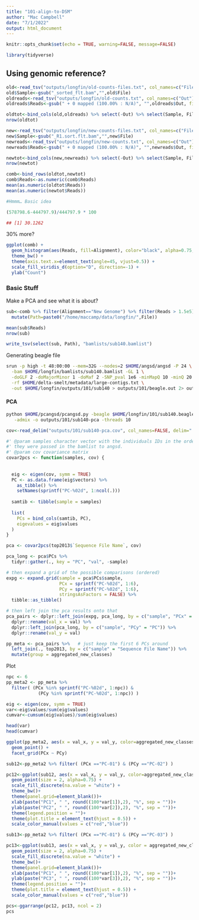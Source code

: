 ```yaml
---
title: "101-align-to-DSM"
author: "Mac Campbell"
date: "7/1/2022"
output: html_document
---
```


```r
knitr::opts_chunk$set(echo = TRUE, warning=FALSE, message=FALSE)
```

```r
library(tidyverse)
```

## Using genomic reference?

```r
old<-read_tsv("outputs/longfin/old-counts-files.txt", col_names=c("File"))
old$Sample<-gsub("_sorted_flt.bam","",old$File)
oldreads<-read_tsv("outputs/longfin/old-counts.txt", col_names=c("Out"))
oldreads$Reads<-gsub(" + 0 mapped (100.00% : N/A)", "",oldreads$Out, fixed = TRUE)

oldtot<-bind_cols(old,oldreads) %>% select(-Out) %>% select(Sample, File, Reads) %>% mutate(Alignment="Original")
nrow(oldtot)
```

```r
new<-read_tsv("outputs/longfin/new-counts-files.txt", col_names=c("File"))
new$Sample<-gsub("_R1.sort.flt.bam","",new$File)
newreads<-read_tsv("outputs/longfin/new-counts.txt", col_names=c("Out"))
newreads$Reads<-gsub(" + 0 mapped (100.00% : N/A)", "",newreads$Out, fixed = TRUE)

newtot<-bind_cols(new,newreads) %>% select(-Out) %>% select(Sample, File, Reads) %>% mutate(Alignment="New Genome")
nrow(newtot)
```

```r
comb<-bind_rows(oldtot,newtot)
comb$Reads<-as.numeric(comb$Reads)
mean(as.numeric(oldtot$Reads))
mean(as.numeric(newtot$Reads))

#Hmmm… Basic idea

(578798.6-444797.9)/444797.9 * 100

## [1] 30.1262
```


30% more?

```r
ggplot(comb) +
  geom_histogram(aes(Reads, fill=Alignment), color="black", alpha=0.75, bins = 30) +
  theme_bw() +
  theme(axis.text.x=element_text(angle=45, vjust=0.5)) +
  scale_fill_viridis_d(option="D", direction=-1) +
  ylab("Count") 
```

### Basic Stuff

Make a PCA and see what it is about?

```r
sub<-comb %>% filter(Alignment=="New Genome") %>% filter(Reads > 1.5e5) %>%
  mutate(Path=paste0("/home/maccamp/data/longfin/",File))

mean(sub$Reads)
nrow(sub)
```

```r
write_tsv(select(sub, Path), "bamlists/sub140.bamlist")
```
Generating beagle file

```sh
srun -p high -t 48:00:00 --mem=32G --nodes=2 $HOME/angsd/angsd -P 24 \
  -bam $HOME/longfin/bamlists/sub140.bamlist -GL 1 \
  -doGLF 2 -doMajorMinor 1 -doMaf 2 -SNP_pval 1e6 -minMapQ 10 -minQ 20 \
  -rf $HOME/delta-smelt/metadata/large-contigs.txt \
  -out $HOME/longfin/outputs/101/sub140 > outputs/101/beagle.out 2> outputs/101/beagle.err &
```



#### PCA
```sh

python $HOME/pcangsd/pcangsd.py -beagle $HOME/longfin/101/sub140.beagle.gz \
   -admix -o outputs/101/sub140-pca -threads 10

```


```r
cov<-read_delim("outputs/101/sub140-pca.cov", col_names=FALSE, delim=" ") %>% as.matrix()
```

```r
#' @param samples character vector with the individuals IDs in the order in which
#' they were passed in the bamlist to angsd.
#' @param cov covariance matrix
covar2pcs <- function(samples, cov) {
  
  
  eig <- eigen(cov, symm = TRUE)
  PC <- as.data.frame(eig$vectors) %>%
    as_tibble() %>%
    setNames(sprintf("PC-%02d", 1:ncol(.)))
  
  samtib <- tibble(sample = samples)
  
  list(
    PCs = bind_cols(samtib, PC),
    eigevalues = eig$values
  )
}
```

```r
pca <- covar2pcs(top2013$`Sequence File Name`, cov)

pca_long <- pca$PCs %>%
  tidyr::gather(., key = "PC", "val", -sample)

# then expand a grid of the possible comparisons (ordered)
expg <- expand.grid(sample = pca$PCs$sample,
                    PCx = sprintf("PC-%02d", 1:6),
                    PCy = sprintf("PC-%02d", 1:6),
                    stringsAsFactors = FALSE) %>%
  tibble::as_tibble()

# then left join the pca results onto that
pca_pairs <- dplyr::left_join(expg, pca_long, by = c("sample", "PCx" = "PC")) %>%
  dplyr::rename(val_x = val) %>%
  dplyr::left_join(pca_long, by = c("sample", "PCy" = "PC")) %>%
  dplyr::rename(val_y = val)

pp_meta <- pca_pairs %>%   # just keep the first 6 PCs around
  left_join(., top2013, by = c("sample" = "Sequence File Name")) %>%
  mutate(group = aggregated_new_classes) 
```

Plot    

```r
npc <- 6
pp_meta2 <- pp_meta %>%
  filter( (PCx %in% sprintf("PC-%02d", 1:npc)) & 
            (PCy %in% sprintf("PC-%02d", 1:npc)) )

eig <- eigen(cov, symm = TRUE)
var<-eig$values/sum(eig$values)
cumvar<-cumsum(eig$values)/sum(eig$values)

head(var)
head(cumvar)
```

```r
ggplot(pp_meta2, aes(x = val_x, y = val_y, color=aggregated_new_classes)) +
  geom_point() +
  facet_grid(PCx ~ PCy)
```

```r
sub12<-pp_meta2 %>% filter( (PCx =="PC-01") & (PCy =="PC-02") )

pc12<-ggplot(sub12, aes(x = val_x, y = val_y, color=aggregated_new_classes))+
  geom_point(size = 2, alpha=0.75) +
  scale_fill_discrete(na.value = "white") + 
  theme_bw()+
  theme(panel.grid=element_blank())+
  xlab(paste("PC1", " ", round((100*var[1]),2), "%", sep = ""))+
  ylab(paste("PC2", " ", round((100*var[2]),2), "%", sep = ""))+
  theme(legend.position = "")+
  theme(plot.title = element_text(hjust = 0.5)) +
  scale_color_manual(values = c("red","blue")) 

sub13<-pp_meta2 %>% filter( (PCx =="PC-01") & (PCy =="PC-03") )

pc13<-ggplot(sub13, aes(x = val_x, y = val_y, color = aggregated_new_classes)) +
  geom_point(size = 2, alpha=0.75) +
  scale_fill_discrete(na.value = "white") + 
  theme_bw()+
  theme(panel.grid=element_blank())+
  xlab(paste("PC1", " ", round((100*var[1]),2), "%", sep = ""))+
  ylab(paste("PC3", " ", round((100*var[3]),2), "%", sep = ""))+
  theme(legend.position = "")+
  theme(plot.title = element_text(hjust = 0.5)) +
  scale_color_manual(values = c("red","blue")) 

pcs<-ggarrange(pc12, pc13, ncol = 2)
pcs
```

